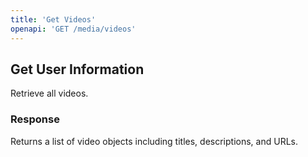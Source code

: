 ```yaml
---
title: 'Get Videos'
openapi: 'GET /media/videos'
---
```


## Get User Information

Retrieve all videos.

### Response

Returns a list of video objects including titles, descriptions, and URLs.
